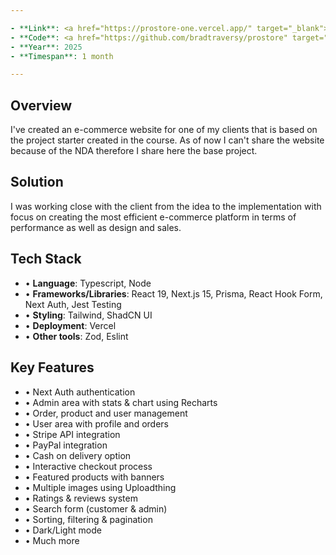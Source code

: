 ```yaml
---

- **Link**: <a href="https://prostore-one.vercel.app/" target="_blank">https://prostore-one.vercel.app/</a>
- **Code**: <a href="https://github.com/bradtraversy/prostore" target="_blank">https://github.com/bradtraversy/prostore</a>
- **Year**: 2025
- **Timespan**: 1 month

---
```


## Overview

I've created an e-commerce website for one of my clients that is based on the project starter created in the course. As of now I can't share the website because of the NDA therefore I share here the base project.

## Solution

I was working close with the client from the idea to the implementation with focus on creating the most efficient e-commerce platform in terms of performance as well as design and sales.

## Tech Stack

- • **Language**: Typescript, Node
- • **Frameworks/Libraries**: React 19, Next.js 15, Prisma, React Hook Form, Next Auth, Jest Testing
- • **Styling**: Tailwind, ShadCN UI
- • **Deployment**: Vercel
- • **Other tools**: Zod, Eslint

## Key Features

- • Next Auth authentication
- • Admin area with stats & chart using Recharts
- • Order, product and user management
- • User area with profile and orders
- • Stripe API integration
- • PayPal integration
- • Cash on delivery option
- • Interactive checkout process
- • Featured products with banners
- • Multiple images using Uploadthing
- • Ratings & reviews system
- • Search form (customer & admin)
- • Sorting, filtering & pagination
- • Dark/Light mode
- • Much more
